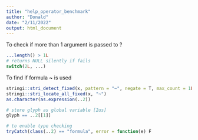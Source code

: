 ```yaml
---
title: "help_operator_benchmark"
author: "Donald"
date: "2/11/2022"
output: html_document
---
```


To check if more than 1 argument is passed to ?
```r
...length() > 1L
# returns NULL silently if fails
switch(2L, ...)

```


To find if formula **~** is used
```r
stringi::stri_detect_fixed(x, pattern = "~", negate = T, max_count = 1L)
stringi::stri_locate_all_fixed(x, "~")
as.character(as.expression(..2))

# store glyph as global variable [2us]
glyph == ..2[[1]]

# to enable type checking
tryCatch(class(..2) == "formula", error = function(e) F
```

